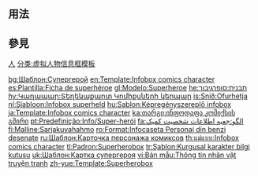 <includeonly><!-- 在這裡加入模板的保護標識 --></includeonly><noinclude>{{template doc page viewed directly}}</noinclude>
<!-- 在本行下編輯模板說明 -->

== 用法 ==

== 參見 ==

<includeonly>
<!-- 本行下加入模板的分類 -->
[[分类:漫画书信息框模板|人]]
[[分类:虚拟人物信息框模板]]

<!-- 本行下加入模板的跨語言鏈接 -->
[[bg:Шаблон:Супергерой]]
[[en:Template:Infobox comics character]]
[[es:Plantilla:Ficha de superhéroe]]
[[gl:Modelo:Superheroe]]
[[he:תבנית:סופרגיבור]]
[[hy:Կաղապար:Տեղեկաքարտ Կոմիքսների կերպար]]
[[is:Snið:Ofurhetja]]
[[nl:Sjabloon:Infobox superheld]]
[[hu:Sablon:Képregényszereplő infobox]]
[[ja:Template:Infobox comics character]]
[[ka:თარგი:ინფოდაფა კომიქსის გმირი]]
[[pt:Predefinição:Info/Super-herói]]
[[fa:الگو:جعبه اطلاعات شخصیت کمیک]]
[[fi:Malline:Sarjakuvahahmo]]
[[ro:Format:Infocaseta Personaj din benzi desenate]]
[[ru:Шаблон:Карточка персонажа комиксов]]
[[th:แม่แบบ:Infobox comics character]]
[[tl:Padron:Superherobox]]
[[tr:Şablon:Kurgusal karakter bilgi kutusu]]
[[uk:Шаблон:Картка супергероя]]
[[vi:Bản mẫu:Thông tin nhân vật truyện tranh]]
[[zh-yue:Template:Superherobox]]
</includeonly>